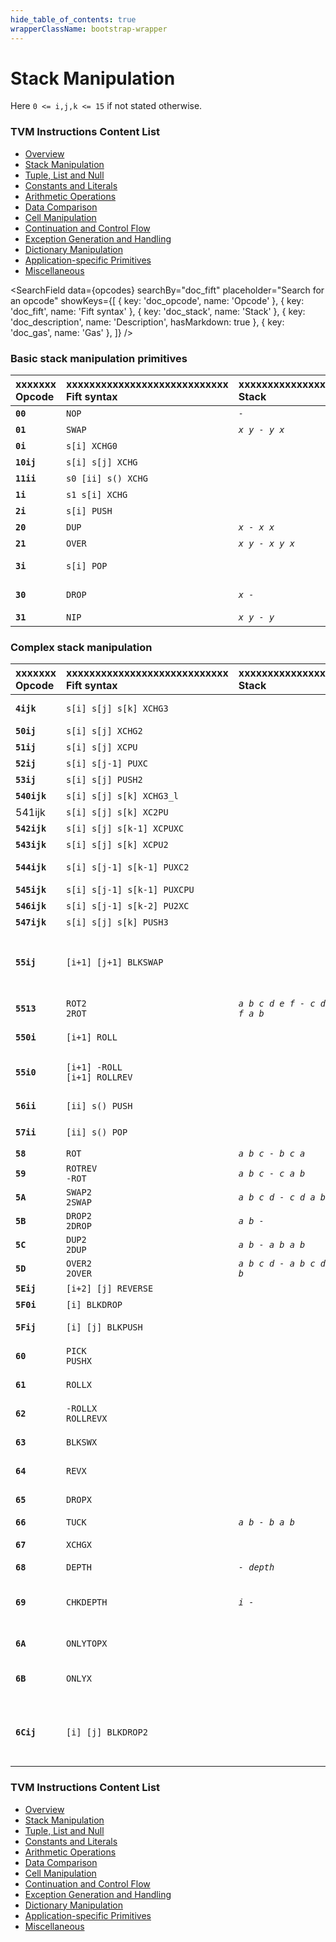 ```yaml
---
hide_table_of_contents: true
wrapperClassName: bootstrap-wrapper
---
```



# Stack Manipulation

Here `0 <= i,j,k <= 15` if not stated otherwise.

### TVM Instructions Content List

- [Overview](/learn/tvm-instructions/instructions)
- [Stack Manipulation](/learn/tvm-instructions/instructions/stack-manipulation)
- [Tuple, List and Null](/learn/tvm-instructions/instructions/tuple-list-null)
- [Constants and Literals](/learn/tvm-instructions/instructions/constant)
- [Arithmetic Operations](/learn/tvm-instructions/instructions/arithmetic)
- [Data Comparison](/learn/tvm-instructions/instructions/data-comparison)
- [Cell Manipulation](/learn/tvm-instructions/instructions/cell-manipulation)
- [Continuation and Control Flow](/learn/tvm-instructions/instructions/control-flow)
- [Exception Generation and Handling](/learn/tvm-instructions/instructions/exception-gen-and-handling)
- [Dictionary Manipulation](/learn/tvm-instructions/instructions/dictionary-manipulation)
- [Application-specific Primitives](/learn/tvm-instructions/instructions/app-specific)
- [Miscellaneous](/learn/tvm-instructions/instructions/miscellaneous)

<SearchField
  data={opcodes}
  searchBy="doc_fift"
  placeholder="Search for an opcode"
  showKeys={[
    { key: 'doc_opcode', name: 'Opcode' },
    { key: 'doc_fift', name: 'Fift syntax' },
    { key: 'doc_stack', name: 'Stack' },
    { key: 'doc_description', name: 'Description', hasMarkdown: true },
    { key: 'doc_gas', name: 'Gas' },
  ]}
/>

### Basic stack manipulation primitives

| xxxxxxx<br/>Opcode | xxxxxxxxxxxxxxxxxxxxxxxxxxxx<br/>Fift syntax | xxxxxxxxxxxxxxxxx<br/>Stack | xxxxxxxxxxxxxxxxxxxxxxxxxxxxxxxxxxxxxx<br/>Description                                                          | xxxx<br/>Gas |
| :----------------- | :------------------------------------------- | :-------------------------- | :-------------------------------------------------------------------------------------------------------------- | :----------- |
| **`00`**           | `NOP`                                        | _`-`_                       | Does nothing.                                                                                                   | `18`         |
| **`01`**           | `SWAP`                                       | _`x y - y x`_               | Same as [`s1 XCHG0`](#instr-xchg-0i).                                                                           | `18`         |
| **`0i`**           | `s[i] XCHG0`                                 |                             | Interchanges `s0` with `s[i]`, `1 <= i <= 15`.                                                                  | `18`         |
| **`10ij`**         | `s[i] s[j] XCHG`                             |                             | Interchanges `s[i]` with `s[j]`, `1 <= i < j <= 15`.                                                            | `26`         |
| **`11ii`**         | `s0 [ii] s() XCHG`                           |                             | Interchanges `s0` with `s[ii]`, `0 <= ii <= 255`.                                                               | `26`         |
| **`1i`**           | `s1 s[i] XCHG`                               |                             | Interchanges `s1` with `s[i]`, `2 <= i <= 15`.                                                                  | `18`         |
| **`2i`**           | `s[i] PUSH`                                  |                             | Pushes a copy of the old `s[i]` into the stack.                                                                 | `18`         |
| **`20`**           | `DUP`                                        | _`x - x x`_                 | Same as [`s0 PUSH`](#instr-push).                                                                               | `18`         |
| **`21`**           | `OVER`                                       | _`x y - x y x`_             | Same as [`s1 PUSH`](#instr-push).                                                                               | `18`         |
| **`3i`**           | `s[i] POP`                                   |                             | Pops the old `s0` value into the old `s[i]`. Equivalent to [`s[i] XCHG0`](#instr-xchg-0i) [`DROP`](#instr-drop) | `18`         |
| **`30`**           | `DROP`                                       | _`x -`_                     | Same as [`s0 POP`](#instr-pop), discards the top-of-stack value.                                                | `18`         |
| **`31`**           | `NIP`                                        | _`x y - y`_                 | Same as [`s1 POP`](#instr-pop).                                                                                 | `18`         |

### Complex stack manipulation

| xxxxxxx<br/>Opcode | xxxxxxxxxxxxxxxxxxxxxxxxxxxx<br/>Fift syntax | xxxxxxxxxxxxxxxxx<br/>Stack   | xxxxxxxxxxxxxxxxxxxxxxxxxxxxxxxxxxxxxx<br/>Description                                                                                                                                                             | xxxx<br/>Gas |
| :----------------- | :------------------------------------------- | :---------------------------- | :----------------------------------------------------------------------------------------------------------------------------------------------------------------------------------------------------------------- | :----------- |
| **`4ijk`**         | `s[i] s[j] s[k] XCHG3`                       |                               | Equivalent to [`s2 s[i] XCHG`](#instr-xchg-ij) [`s1 s[j] XCHG`](#instr-xchg-ij) [`s[k] XCHG0`](#instr-xchg-0i).                                                                                                    | `26`         |
| **`50ij`**         | `s[i] s[j] XCHG2`                            |                               | Equivalent to [`s1 s[i] XCHG`](#instr-xchg-ij) [`s[j] XCHG0`](#instr-xchg-0i).                                                                                                                                     | `26`         |
| **`51ij`**         | `s[i] s[j] XCPU`                             |                               | Equivalent to [`s[i] XCHG0`](#instr-xchg-0i) [`s[j] PUSH`](#instr-push).                                                                                                                                           | `26`         |
| **`52ij`**         | `s[i] s[j-1] PUXC`                           |                               | Equivalent to [`s[i] PUSH`](#instr-push) [`SWAP`](#instr-swap) [`s[j] XCHG0`](#instr-xchg-0i).                                                                                                                     | `26`         |
| **`53ij`**         | `s[i] s[j] PUSH2`                            |                               | Equivalent to [`s[i] PUSH`](#instr-push) [`s[j+1] PUSH`](#instr-push).                                                                                                                                             | `26`         |
| **`540ijk`**       | `s[i] s[j] s[k] XCHG3_l`                     |                               | Long form of [`XCHG3`](#instr-xchg3).                                                                                                                                                                              | `34`         |
| 541ijk             | `s[i] s[j] s[k] XC2PU`                       |                               | Equivalent to [`s[i] s[j] XCHG2`](#instr-xchg2) [`s[k] PUSH`](#instr-push).                                                                                                                                        | `34`         |
| **`542ijk`**       | `s[i] s[j] s[k-1] XCPUXC`                    |                               | Equivalent to [`s1 s[i] XCHG`](#instr-xchg-ij) [`s[j] s[k-1] PUXC`](#instr-puxc).                                                                                                                                  | `34`         |
| **`543ijk`**       | `s[i] s[j] s[k] XCPU2`                       |                               | Equivalent to [`s[i] XCHG0`](#instr-xchg-0i) [`s[j] s[k] PUSH2`](#instr-push2).                                                                                                                                    | `34`         |
| **`544ijk`**       | `s[i] s[j-1] s[k-1] PUXC2`                   |                               | Equivalent to [`s[i] PUSH`](#instr-push) [`s2 XCHG0`](#instr-xchg-0i) [`s[j] s[k] XCHG2`](#instr-xchg2).                                                                                                           | `34`         |
| **`545ijk`**       | `s[i] s[j-1] s[k-1] PUXCPU`                  |                               | Equivalent to [`s[i] s[j-1] PUXC`](#instr-puxc) [`s[k] PUSH`](#instr-push).                                                                                                                                        | `34`         |
| **`546ijk`**       | `s[i] s[j-1] s[k-2] PU2XC`                   |                               | Equivalent to [`s[i] PUSH`](#instr-push) [`SWAP`](#instr-swap) [`s[j] s[k-1] PUXC`](#instr-puxc).                                                                                                                  | `34`         |
| **`547ijk`**       | `s[i] s[j] s[k] PUSH3`                       |                               | Equivalent to [`s[i] PUSH`](#instr-push) [`s[j+1] s[k+1] PUSH2`](#instr-push2).                                                                                                                                    | `34`         |
| **`55ij`**         | `[i+1] [j+1] BLKSWAP`                        |                               | Permutes two blocks `s[j+i+1] … s[j+1]` and `s[j] … s0`.<br/>`0 <= i,j <= 15`<br/>Equivalent to [`[i+1] [j+1] REVERSE`](#instr-reverse) [`[j+1] 0 REVERSE`](#instr-reverse) [`[i+j+2] 0 REVERSE`](#instr-reverse). | `26`         |
| **`5513`**         | `ROT2`<br/>`2ROT`                            | _`a b c d e f - c d e f a b`_ | Rotates the three topmost pairs of stack entries.                                                                                                                                                                  | `26`         |
| **`550i`**         | `[i+1] ROLL`                                 |                               | Rotates the top `i+1` stack entries.<br/>Equivalent to [`1 [i+1] BLKSWAP`](#instr-blkswap).                                                                                                                        | `26`         |
| **`55i0`**         | `[i+1] -ROLL`<br/>`[i+1] ROLLREV`            |                               | Rotates the top `i+1` stack entries in the other direction.<br/>Equivalent to [`[i+1] 1 BLKSWAP`](#instr-blkswap).                                                                                                 | `26`         |
| **`56ii`**         | `[ii] s() PUSH`                              |                               | Pushes a copy of the old `s[ii]` into the stack.<br/>`0 <= ii <= 255`                                                                                                                                              | `26`         |
| **`57ii`**         | `[ii] s() POP`                               |                               | Pops the old `s0` value into the old `s[ii]`.<br/>`0 <= ii <= 255`                                                                                                                                                 | `26`         |
| **`58`**           | `ROT`                                        | _`a b c - b c a`_             | Equivalent to [`1 2 BLKSWAP`](#instr-blkswap) or to [`s2 s1 XCHG2`](#instr-xchg2).                                                                                                                                 | `18`         |
| **`59`**           | `ROTREV`<br/>`-ROT`                          | _`a b c - c a b`_             | Equivalent to [`2 1 BLKSWAP`](#instr-blkswap) or to [`s2 s2 XCHG2`](#instr-xchg2).                                                                                                                                 | `18`         |
| **`5A`**           | `SWAP2`<br/>`2SWAP`                          | _`a b c d - c d a b`_         | Equivalent to [`2 2 BLKSWAP`](#instr-blkswap) or to [`s3 s2 XCHG2`](#instr-xchg2).                                                                                                                                 | `18`         |
| **`5B`**           | `DROP2`<br/>`2DROP`                          | _`a b - `_                    | Equivalent to [`DROP`](#instr-drop) [`DROP`](#instr-drop).                                                                                                                                                         | `18`         |
| **`5C`**           | `DUP2`<br/>`2DUP`                            | _`a b - a b a b`_             | Equivalent to [`s1 s0 PUSH2`](#instr-push2).                                                                                                                                                                       | `18`         |
| **`5D`**           | `OVER2`<br/>`2OVER`                          | _`a b c d - a b c d a b`_     | Equivalent to [`s3 s2 PUSH2`](#instr-push2).                                                                                                                                                                       | `18`         |
| **`5Eij`**         | `[i+2] [j] REVERSE`                          |                               | Reverses the order of `s[j+i+1] … s[j]`.                                                                                                                                                                           | `26`         |
| **`5F0i`**         | `[i] BLKDROP`                                |                               | Equivalent to [`DROP`](#instr-drop) performed `i` times.                                                                                                                                                           | `26`         |
| **`5Fij`**         | `[i] [j] BLKPUSH`                            |                               | Equivalent to `PUSH s(j)` performed `i` times.<br/>`1 <= i <= 15`, `0 <= j <= 15`.                                                                                                                                 | `26`         |
| **`60`**           | `PICK`<br/>`PUSHX`                           |                               | Pops integer `i` from the stack, then performs [`s[i] PUSH`](#instr-push).                                                                                                                                         | `18`         |
| **`61`**           | `ROLLX`                                      |                               | Pops integer `i` from the stack, then performs [`1 [i] BLKSWAP`](#instr-blkswap).                                                                                                                                  | `18`         |
| **`62`**           | `-ROLLX`<br/>`ROLLREVX`                      |                               | Pops integer `i` from the stack, then performs [`[i] 1 BLKSWAP`](#instr-blkswap).                                                                                                                                  | `18`         |
| **`63`**           | `BLKSWX`                                     |                               | Pops integers `i`,`j` from the stack, then performs [`[i] [j] BLKSWAP`](#instr-blkswap).                                                                                                                           | `18`         |
| **`64`**           | `REVX`                                       |                               | Pops integers `i`,`j` from the stack, then performs [`[i] [j] REVERSE`](#instr-reverse).                                                                                                                           | `18`         |
| **`65`**           | `DROPX`                                      |                               | Pops integer `i` from the stack, then performs [`[i] BLKDROP`](#instr-blkdrop).                                                                                                                                    | `18`         |
| **`66`**           | `TUCK`                                       | _`a b - b a b`_               | Equivalent to [`SWAP`](#instr-swap) [`OVER`](#instr-over) or to [`s1 s1 XCPU`](#instr-xcpu).                                                                                                                       | `18`         |
| **`67`**           | `XCHGX`                                      |                               | Pops integer `i` from the stack, then performs [`s[i] XCHG`](#instr-xchg-ij).                                                                                                                                      | `18`         |
| **`68`**           | `DEPTH`                                      | _`- depth`_                   | Pushes the current depth of the stack.                                                                                                                                                                             | `18`         |
| **`69`**           | `CHKDEPTH`                                   | _`i -`_                       | Pops integer `i` from the stack, then checks whether there are at least `i` elements, generating a stack underflow exception otherwise.                                                                            | `18/58`      |
| **`6A`**           | `ONLYTOPX`                                   |                               | Pops integer `i` from the stack, then removes all but the top `i` elements.                                                                                                                                        | `18`         |
| **`6B`**           | `ONLYX`                                      |                               | Pops integer `i` from the stack, then leaves only the bottom `i` elements. Approximately equivalent to [`DEPTH`](#instr-depth) [`SWAP`](#instr-swap) [`SUB`](#instr-sub) [`DROPX`](#instr-dropx).                  | `18`         |
| **`6Cij`**         | `[i] [j] BLKDROP2`                           |                               | Drops `i` stack elements under the top `j` elements.<br/>`1 <= i <= 15`, `0 <= j <= 15`<br/>Equivalent to [`[i+j] 0 REVERSE`](#instr-reverse) [`[i] BLKDROP`](#instr-blkdrop) [`[j] 0 REVERSE`](#instr-reverse).   | `26`         |

### TVM Instructions Content List

- [Overview](/learn/tvm-instructions/instructions)
- [Stack Manipulation](/learn/tvm-instructions/instructions/stack-manipulation)
- [Tuple, List and Null](/learn/tvm-instructions/instructions/tuple-list-null)
- [Constants and Literals](/learn/tvm-instructions/instructions/constant)
- [Arithmetic Operations](/learn/tvm-instructions/instructions/arithmetic)
- [Data Comparison](/learn/tvm-instructions/instructions/data-comparison)
- [Cell Manipulation](/learn/tvm-instructions/instructions/cell-manipulation)
- [Continuation and Control Flow](/learn/tvm-instructions/instructions/control-flow)
- [Exception Generation and Handling](/learn/tvm-instructions/instructions/exception-gen-and-handling)
- [Dictionary Manipulation](/learn/tvm-instructions/instructions/dictionary-manipulation)
- [Application-specific Primitives](/learn/tvm-instructions/instructions/app-specific)
- [Miscellaneous](/learn/tvm-instructions/instructions/miscellaneous)
